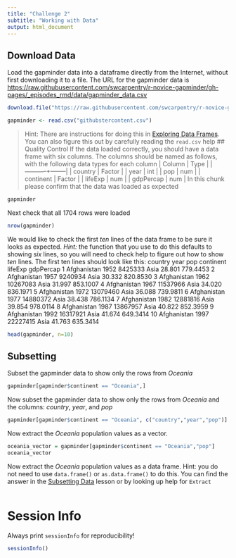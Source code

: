 ```yaml
---
title: "Challenge 2"
subtitle: "Working with Data"
output: html_document
---
```


## Download Data

Load the gapminder data into a dataframe directly from the Internet, without first downloading it to a file.  The URL for the gapminder data is <https://raw.githubusercontent.com/swcarpentry/r-novice-gapminder/gh-pages/_episodes_rmd/data/gapminder_data.csv>
```r
download.file("https://raw.githubusercontent.com/swcarpentry/r-novice-gapminder/gh-pages/_episodes_rmd/data/gapminder_data.csv", destfile = "githubstercontent.csv")

gapminder <- read.csv("githubstercontent.csv")
```
> Hint: There are instructions for doing this in [Exploring Data Frames](http://swcarpentry.github.io/r-novice-gapminder/05-data-structures-part2/).  You can also figure this out by carefully reading the `read.csv` help
## Quality Control
If the data loaded correctly, you should have a data frame with six columns.  The columns should be named as follows, with the following data types for each column
| Column    | Type   |
|-----------+--------|
| country   | Factor |
| year      | int    |
| pop       | num    |
| continent | Factor |
| lifeExp   | num    |
| gdpPercap | num    |
In this chunk please confirm that the data was loaded as expected

```r
gapminder
```

Next check that all 1704 rows were loaded
```r
nrow(gapminder)
```
We would like to check the first *ten* lines of the data frame to be sure it looks as expected.  *Hint:* the function that you use to do this defaults to showing *six* lines, so you will need to check help to figure out how to show *ten* lines.  The first ten lines should look like this:
       country year      pop continent lifeExp gdpPercap
1  Afghanistan 1952  8425333      Asia  28.801  779.4453
2  Afghanistan 1957  9240934      Asia  30.332  820.8530
3  Afghanistan 1962 10267083      Asia  31.997  853.1007
4  Afghanistan 1967 11537966      Asia  34.020  836.1971
5  Afghanistan 1972 13079460      Asia  36.088  739.9811
6  Afghanistan 1977 14880372      Asia  38.438  786.1134
7  Afghanistan 1982 12881816      Asia  39.854  978.0114
8  Afghanistan 1987 13867957      Asia  40.822  852.3959
9  Afghanistan 1992 16317921      Asia  41.674  649.3414
10 Afghanistan 1997 22227415      Asia  41.763  635.3414
```r
head(gapminder, n=10)
```
## Subsetting
Subset the gapminder data to show only the rows from *Oceania*
```r
gapminder[gapminder$continent == "Oceania",]
```
Now subset the gapminder data to show only the rows from *Oceania* and the columns: *country*, *year*, and *pop*
```r
gapminder[gapminder$continent == "Oceania", c("country","year","pop")]
```
Now extract the *Oceania* population values as a vector.
```r
oceania_vector = gapminder[gapminder$continent == "Oceania","pop"]
oceania_vector
```
Now extract the *Oceania* population values as a data frame. 
Hint: you do not need to use `data.frame()` or `as.data.frame()` to do this.  You can find the answer in the [Subsetting Data](http://swcarpentry.github.io/r-novice-gapminder/06-data-subsetting/) lesson or by looking up help for `Extract`
```r

```
# Session Info
Always print `sessionInfo` for reproducibility!
```r
sessionInfo()
```